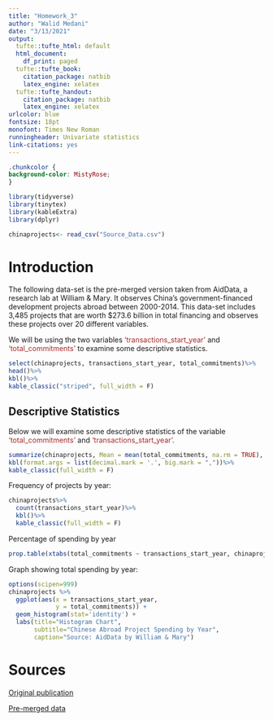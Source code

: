 ```yaml
---
title: "Homework_3"
author: "Walid Medani"
date: "3/13/2021"
output:
  tufte::tufte_html: default
  html_document:
    df_print: paged
  tufte::tufte_book:
    citation_package: natbib
    latex_engine: xelatex
  tufte::tufte_handout:
    citation_package: natbib
    latex_engine: xelatex
urlcolor: blue
fontsize: 18pt
monofont: Times New Roman
runningheader: Univariate statistics
link-citations: yes
---
```


```css
.chunkcolor {
background-color: MistyRose;
}
```

```r
library(tidyverse)
library(tinytex)
library(kableExtra)
library(dplyr)
```

```r
chinaprojects<- read_csv("Source_Data.csv")
```

# Introduction


The following data-set is the pre-merged version taken from AidData, a research lab at William & Mary. It observes China's government-financed development projects abroad between 2000-2014. This data-set includes 3,485 projects that are worth $273.6 billion in total financing and observes these projects over 20 different variables. 

We will be using the two variables <h style="color:brown">'transactions_start_year'</h> and <h style="color:brown">'total_commitments'</h> to examine some descriptive statistics.

```r
select(chinaprojects, transactions_start_year, total_commitments)%>%
head()%>%
kbl()%>%
kable_classic("striped", full_width = F)
```


## Descriptive Statistics
Below we will examine some descriptive statistics of the variable <h style="color:brown">'total_commitments'</h> and <h style="color:brown">'transactions_start_year'</h>.


```r
summarize(chinaprojects, Mean = mean(total_commitments, na.rm = TRUE), Median = median(total_commitments, na.rm = TRUE), StandardDev = sd(total_commitments, na.rm = TRUE), IQR = IQR(total_commitments, na.rm = TRUE))%>%
kbl(format.args = list(decimal.mark = '.', big.mark = ","))%>%
kable_classic(full_width = F)
```
Frequency of projects by year:
```r
chinaprojects%>%
  count(transactions_start_year)%>%
  kbl()%>%
  kable_classic(full_width = F)
```
Percentage of spending by year
```r
prop.table(xtabs(total_commitments ~ transactions_start_year, chinaprojects))*100
```

Graph showing total spending by year:
```r
options(scipen=999)
chinaprojects %>%
  ggplot(aes(x = transactions_start_year,
             y = total_commitments)) + 
  geom_histogram(stat='identity') +
  labs(title="Histogram Chart", 
       subtitle="Chinese Abroad Project Spending by Year", 
       caption="Source: AidData by William & Mary")
```

# Sources

[Original publication](https://www.aiddata.org/data/chinas-public-diplomacy-dashboard-dataset-version-1-0)

[Pre-merged data](https://www.aiddata.org/data/geocoded-chinese-global-official-finance-dataset)

 


